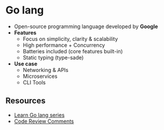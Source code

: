 # Go lang

- Open-source programming language developed by **Google**
- **Features**
  - Focus on simplicity, clarity & scalability
  - High performance + Concurrency
  - Batteries included (core features built-in)
  - Static typing (type-sade)
- **Use case**
  - Networking & APIs
  - Microservices
  - CLI Tools


<Setting />
<Basic />
<Flow />
<Function />
<DataStructure />
<Structs />
<ErrorHandling />
<Concurrency />
<Testing />

## Resources

- [Learn Go lang series](https://golangbot.com/learn-golang-series/)
- [Code Review Comments](https://go.dev/wiki/CodeReviewComments)
